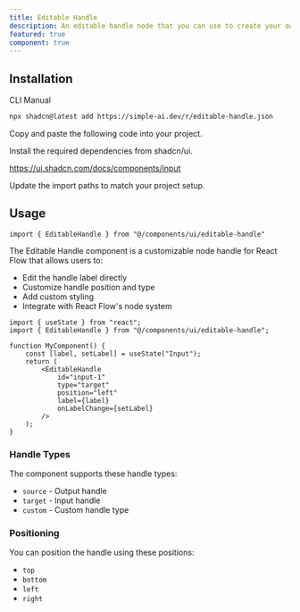 ```yaml
---
title: Editable Handle
description: An editable handle node that you can use to create your own nodes
featured: true
component: true
---
```


<ComponentPreview name="editable-handle-demo" description="An editable handle node that you can use to create your own nodes" />

## Installation

<Tabs defaultValue="cli">

<TabsList>
  <TabsTrigger value="cli">CLI</TabsTrigger>
  <TabsTrigger value="manual">Manual</TabsTrigger>
</TabsList>

<TabsContent value="cli">

```bash
npx shadcn@latest add https://simple-ai.dev/r/editable-handle.json
```

</TabsContent>

<TabsContent value="manual">

<Steps>

<Step>Copy and paste the following code into your project.</Step>

<ComponentSource name="editable-handle" />

<Step>Install the required dependencies from shadcn/ui.</Step>

<a href="https://ui.shadcn.com/docs/components/input">https://ui.shadcn.com/docs/components/input</a>

<Step>Update the import paths to match your project setup.</Step>

</Steps>

</TabsContent>

</Tabs>

## Usage

```tsx
import { EditableHandle } from "@/components/ui/editable-handle"
```

The Editable Handle component is a customizable node handle for React Flow that allows users to:

- Edit the handle label directly
- Customize handle position and type
- Add custom styling
- Integrate with React Flow's node system

```tsx
import { useState } from "react";
import { EditableHandle } from "@/components/ui/editable-handle";

function MyComponent() {
    const [label, setLabel] = useState("Input");
    return (
        <EditableHandle
            id="input-1"
            type="target"
            position="left"
            label={label}
            onLabelChange={setLabel}
        />
    );
}
```

### Handle Types

The component supports these handle types:

- `source` - Output handle
- `target` - Input handle
- `custom` - Custom handle type

### Positioning

You can position the handle using these positions:

- `top`
- `bottom`
- `left`
- `right`

